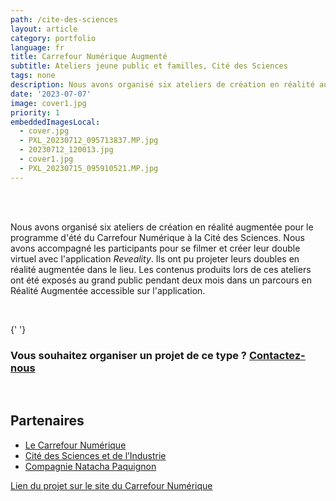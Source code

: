 ```yaml
---
path: /cite-des-sciences
layout: article
category: portfolio
language: fr
title: Carrefour Numérique Augmenté
subtitle: Ateliers jeune public et familles, Cité des Sciences
tags: none
description: Nous avons organisé six ateliers de création en réalité augmentée pour le programme d'été du Carrefour Numérique à la Cité des Sciences.
date: '2023-07-07'
image: cover1.jpg
priority: 1
embeddedImagesLocal:
  - cover.jpg
  - PXL_20230712_095713837.MP.jpg
  - 20230712_120013.jpg
  - cover1.jpg
  - PXL_20230715_095910521.MP.jpg
---
```


<ResponsiveIframe
  src="https://youtube.com/embed/3tFaSOTNpk8"
  width="1080"
  height="1080"
/>
<br/>
<br/>

Nous avons organisé six ateliers de création en réalité augmentée pour le programme d'été du Carrefour Numérique à la Cité des Sciences. Nous avons accompagné les participants pour se filmer et créer leur double virtuel avec l'application _Reveality_. Ils ont pu projeter leurs doubles en réalité augmentée dans le lieu.
Les contenus produits lors de ces ateliers ont été exposés au grand public pendant deux mois dans un parcours en Réalité Augmentée accessible sur l'application.

<br/>


<ImageGrid props={props.data.mdx.frontmatter.embeddedImagesLocal} />{' '}


### Vous souhaitez organiser un projet de ce type ? [Contactez-nous](mailto:contact@reveality.io)
<br/>
  
## Partenaires

- [Le Carrefour Numérique](https://www.cite-sciences.fr/fr/au-programme/lieux-ressources/carrefour-numerique2)  
- [Cité des Sciences et de l’Industrie](https://www.cite-sciences.fr/)  
- [Compagnie Natacha Paquignon](https://www.natachapaquignon.com/ )  
  

[Lien du projet sur le site du Carrefour Numérique](https://www.cite-sciences.fr/fr/au-programme/lieux-ressources/carrefour-numerique2/evenements/parcours-en-realite-augmentee)


